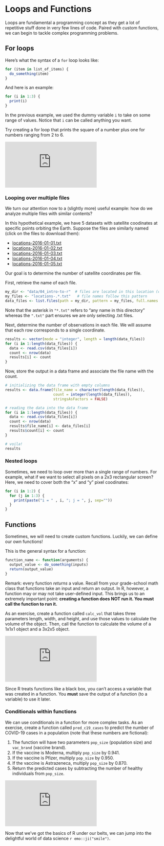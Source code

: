 # Loops and Functions

Loops are fundamental a programming concept as they get a lot of repetitive stuff done in very few lines of code. Paired with custom functions, we can begin to tackle complex programming problems.


## For loops

Here's what the syntax of a `for` loop looks like:

```r
for (item in list_of_items) {
  do_something(item)
}
```

And here is an example:

```r
for (i in 1:3) {
  print(i)
}
```

In the previous example, we used the dummy variable `i` to take on some range of values. Notice that `i` can be called anything you want.

Try creating a for loop that prints the square of a number plus one for numbers ranging from 2 to 6.

<!---LEARNR EX 1-->

<iframe class="interactive" id="ch3-ex1" src="https://y-textbook.shinyapps.io/ch3-ex1/" scrolling="no" frameborder="no"></iframe>

<!------------->


### Looping over multiple files

We turn our attention now to a (slightly more) useful example: how do we analyze multiple files with similar contents?

In this hypothetical example, we have 5 datasets with satellite coodinates at specific points orbiting the Earth. Suppose the files are similarly named (click on the files to download them):

  * [locations-2016-01-01.txt](data/04_intro-to-r/locations-2016-01-01.txt)
  * [locations-2016-01-02.txt](data/04_intro-to-r/locations-2016-01-02.txt)
  * [locations-2016-01-03.txt](data/04_intro-to-r/locations-2016-01-03.txt)
  * [locations-2016-01-04.txt](data/04_intro-to-r/locations-2016-01-04.txt)
  * [locations-2016-01-05.txt](data/04_intro-to-r/locations-2016-01-05.txt)

Our goal is to determine the number of satellite coordinates per file.

First, retrieve the name of each file.

```r
my_dir <- "data/04_intro-to-r"  # files are located in this location (on my computer)
my_files <- "locations-.*.txt"   # file names follow this pattern
data_files <- list.files(path = my_dir, pattern = my_files, full.names = TRUE)
```

Note that the asterisk in `"*.txt"` refers to "any name in this directory" whereas the `".txt"` part ensures we are only selecting .txt files.

Next, determine the number of observations in each file. We will assume that each row corresponds to a single coordinate.

```r
results <- vector(mode = "integer", length = length(data_files))
for (i in 1:length(data_files)) {
  data <- read.csv(data_files[i])
  count <- nrow(data)
  results[i] <- count
}
```

Now, store the output in a data frame and associate the file name with the count.

```r
# initializing the data frame with empty columns
results <- data.frame(file_name = character(length(data_files)),
                      count = integer(length(data_files)),
                      stringsAsFactors = FALSE)

# reading the data into the data frame
for (i in 1:length(data_files)) {
  data <- read.csv(data_files[i])
  count <- nrow(data)
  results$file_name[i] <- data_files[i]
  results$count[i] <- count
}

# voila!
results
```


### Nested loops

Sometimes, we need to loop over more than a single range of numbers. For example, what if we want to select all pixels on a 2x3 rectangular screen? Here, we need to cover both the "x" and "y" pixel coodinates:

```r
for (i in 1:2) {
  for (j in 1:3) {
    print(paste("i = " , i, "; j = ", j, sep=""))
  }
}
```


## Functions

Sometimes, we will need to create custom functions. Luckily, we can define our own functions!

This is the general syntax for a function:
  
```r
function_name <- function(arguments) {
  output_value <- do_something(inputs)
  return(output_value)
}
```

Remark: every function *returns* a value. Recall from your grade-school math class that functions take an input and return an output. In R, however, a function may or may not take user-defined input. This brings us to an extremely important point: **creating a function does NOT run it. You must call the function to run it.**

As an exercise, create a function called `calc_vol` that takes three parameters length, width, and height, and use those values to calculate the volume of the object. Then, call the function to calculate the volume of a 1x1x1 object and a 3x2x5 object.

<!---LEARNR EX 2-->

<iframe class="interactive" id="ch3-ex2" src="https://y-textbook.shinyapps.io/ch3-ex2/" scrolling="no" frameborder="no"></iframe>

<!------------->

Since R treats functions like a black box, you can't access a variable that was created in a function. You **must** save the output of a function (to a variable) to use it later.


### Conditionals within functions

We can use conditionals in a function for more complex tasks. As an exercise, create a function called `pred_c19_cases` to predict the number of COVID-19 cases in a population (note that these numbers are fictional):

1. The function will have two parameters `pop_size` (population size) and `vac_brand` (vaccine brand).
1. If the vaccine is Moderna, multiply `pop_size` by 0.941.
1. If the vaccine is Pfizer, multiply `pop_size` by 0.950.
1. If the vaccine is Astrazeneca, multiply `pop_size` by 0.870.
1. Return the predicted cases by subtracting the number of healthy individuals from `pop_size`.

<!---LEARNR EX 3-->

<iframe class="interactive" id="ch3-ex3" src="https://y-textbook.shinyapps.io/ch3-ex3/" scrolling="no" frameborder="no"></iframe>

<!------------->

Now that we've got the basics of R under our belts, we can jump into the delightful world of data science `r emo::ji("smile")`.

<script>
  iFrameResize({}, ".interactive");
</script>
